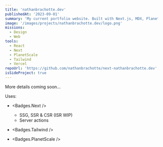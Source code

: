 ```yaml
---
title: 'nathanbrachotte.dev'
publishedAt: '2023-09-01'
summary: 'My current portfolio website. Built with Next.js, MDX, PlanetScale & Tailwind. Fully embracing SSR, SSG & ISR'
image: '/images/projects/nathanbrachotte.dev/logo.png'
missions:
  - Design
  - Web
tools:
  - React
  - Next
  - PlanetScale
  - Tailwind
  - Vercel
repoUrl: 'https://github.com/nathanbrachotte/next-nathanbrachotte.dev'
isSideProject: true
---
```


More details coming soon...

Uses:

- <Badges.Next />

  - SSG, SSR & CSR (ISR WIP)
  - Server actions

- <Badges.Tailwind />
- <Badges.PlanetScale />
